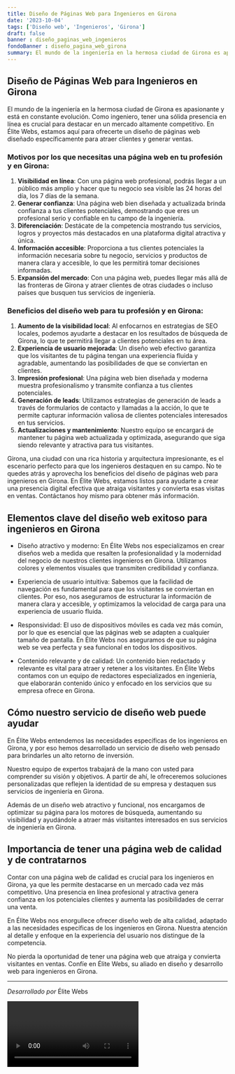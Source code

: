```yaml
---
title: Diseño de Páginas Web para Ingenieros en Girona
date: '2023-10-04'
tags: ['Diseño web', 'Ingenieros', 'Girona']
draft: false
banner : diseño_paginas_web_ingenieros
fondoBanner : diseño_pagina_web_girona
summary: El mundo de la ingeniería en la hermosa ciudad de Girona es apasionante y está en constante evolución. Como ingeniero, tener una sólida presencia en línea es crucial para destacar en un mercado altamente competitivo. En Élite Webs, estamos aquí para ofrecerte un diseño de páginas web diseñado específicamente para atraer clientes y generar ventas.
---
```


## Diseño de Páginas Web para Ingenieros en Girona

El mundo de la ingeniería en la hermosa ciudad de Girona es apasionante y está en constante evolución. Como ingeniero, tener una sólida presencia en línea es crucial para destacar en un mercado altamente competitivo. En Élite Webs, estamos aquí para ofrecerte un diseño de páginas web diseñado específicamente para atraer clientes y generar ventas.

### Motivos por los que necesitas una página web en tu profesión y en Girona:

1. **Visibilidad en línea**: Con una página web profesional, podrás llegar a un público más amplio y hacer que tu negocio sea visible las 24 horas del día, los 7 días de la semana.
2. **Generar confianza**: Una página web bien diseñada y actualizada brinda confianza a tus clientes potenciales, demostrando que eres un profesional serio y confiable en tu campo de la ingeniería.
3. **Diferenciación**: Destácate de la competencia mostrando tus servicios, logros y proyectos más destacados en una plataforma digital atractiva y única.
4. **Información accesible**: Proporciona a tus clientes potenciales la información necesaria sobre tu negocio, servicios y productos de manera clara y accesible, lo que les permitirá tomar decisiones informadas.
5. **Expansión del mercado**: Con una página web, puedes llegar más allá de las fronteras de Girona y atraer clientes de otras ciudades o incluso países que busquen tus servicios de ingeniería.

### Beneficios del diseño web para tu profesión y en Girona:

1. **Aumento de la visibilidad local**: Al enfocarnos en estrategias de SEO locales, podemos ayudarte a destacar en los resultados de búsqueda de Girona, lo que te permitirá llegar a clientes potenciales en tu área.
2. **Experiencia de usuario mejorada**: Un diseño web efectivo garantiza que los visitantes de tu página tengan una experiencia fluida y agradable, aumentando las posibilidades de que se conviertan en clientes.
3. **Impresión profesional**: Una página web bien diseñada y moderna muestra profesionalismo y transmite confianza a tus clientes potenciales.
4. **Generación de leads**: Utilizamos estrategias de generación de leads a través de formularios de contacto y llamadas a la acción, lo que te permite capturar información valiosa de clientes potenciales interesados ​​en tus servicios.
5. **Actualizaciones y mantenimiento**: Nuestro equipo se encargará de mantener tu página web actualizada y optimizada, asegurando que siga siendo relevante y atractiva para tus visitantes.

Girona, una ciudad con una rica historia y arquitectura impresionante, es el escenario perfecto para que los ingenieros destaquen en su campo. No te quedes atrás y aprovecha los beneficios del diseño de páginas web para ingenieros en Girona. En Élite Webs, estamos listos para ayudarte a crear una presencia digital efectiva que atraiga visitantes y convierta esas visitas en ventas. Contáctanos hoy mismo para obtener más información.

<GifSeo />

<Cta />

## Elementos clave del diseño web exitoso para ingenieros en Girona

- Diseño atractivo y moderno: En Élite Webs nos especializamos en crear diseños web a medida que resalten la profesionalidad y la modernidad del negocio de nuestros clientes ingenieros en Girona. Utilizamos colores y elementos visuales que transmiten credibilidad y confianza.

- Experiencia de usuario intuitiva: Sabemos que la facilidad de navegación es fundamental para que los visitantes se conviertan en clientes. Por eso, nos aseguramos de estructurar la información de manera clara y accesible, y optimizamos la velocidad de carga para una experiencia de usuario fluida.

- Responsividad: El uso de dispositivos móviles es cada vez más común, por lo que es esencial que las páginas web se adapten a cualquier tamaño de pantalla. En Élite Webs nos aseguramos de que su página web se vea perfecta y sea funcional en todos los dispositivos.

- Contenido relevante y de calidad: Un contenido bien redactado y relevante es vital para atraer y retener a los visitantes. En Élite Webs contamos con un equipo de redactores especializados en ingeniería, que elaborarán contenido único y enfocado en los servicios que su empresa ofrece en Girona.

## Cómo nuestro servicio de diseño web puede ayudar

En Élite Webs entendemos las necesidades específicas de los ingenieros en Girona, y por eso hemos desarrollado un servicio de diseño web pensado para brindarles un alto retorno de inversión.

Nuestro equipo de expertos trabajará de la mano con usted para comprender su visión y objetivos. A partir de ahí, le ofreceremos soluciones personalizadas que reflejen la identidad de su empresa y destaquen sus servicios de ingeniería en Girona.

Además de un diseño web atractivo y funcional, nos encargamos de optimizar su página para los motores de búsqueda, aumentando su visibilidad y ayudándole a atraer más visitantes interesados en sus servicios de ingeniería en Girona.

## Importancia de tener una página web de calidad y de contratarnos

Contar con una página web de calidad es crucial para los ingenieros en Girona, ya que les permite destacarse en un mercado cada vez más competitivo. Una presencia en línea profesional y atractiva genera confianza en los potenciales clientes y aumenta las posibilidades de cerrar una venta.

En Élite Webs nos enorgullece ofrecer diseño web de alta calidad, adaptado a las necesidades específicas de los ingenieros en Girona. Nuestra atención al detalle y enfoque en la experiencia del usuario nos distingue de la competencia.

No pierda la oportunidad de tener una página web que atraiga y convierta visitantes en ventas. Confíe en Élite Webs, su aliado en diseño y desarrollo web para ingenieros en Girona.

---
_Desarrollado por_ Élite Webs

<Video />

<CtaBot job='Ingenieros' city='Girona'/>

<Gmaps query='Girona+españa+maps' />